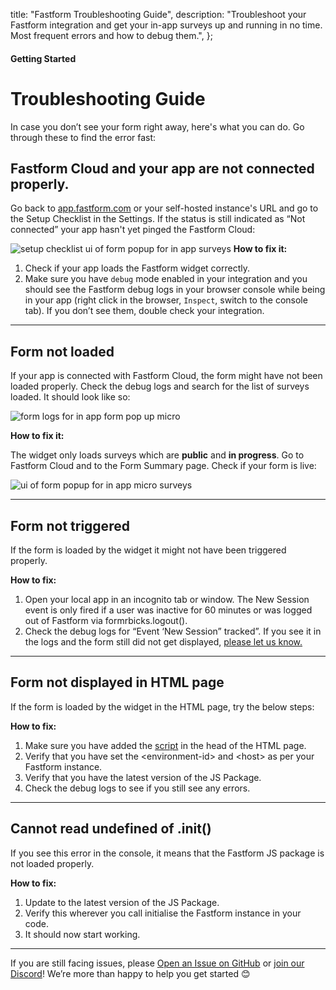 

  title: "Fastform Troubleshooting Guide",
  description:
    "Troubleshoot your Fastform integration and get your in-app surveys up and running in no time. Most frequent errors and how to debug them.",
};

#### Getting Started

# Troubleshooting Guide

In case you don’t see your form right away, here's what you can do. Go through these to find the error fast:

## Fastform Cloud and your app are not connected properly.

Go back to [app.fastform.com](http://app.fastform.com) or your self-hosted instance's URL and go to the Setup Checklist in the Settings. If the status is still indicated as “Not connected” your app hasn't yet pinged the Fastform Cloud:

<Image
  src={I1}
  alt="setup checklist ui of form popup for in app surveys"
  quality="100"
  className="max-w-full rounded-lg sm:max-w-3xl"
/>
**How to fix it:**

1. Check if your app loads the Fastform widget correctly.
2. Make sure you have `debug` mode enabled in your integration and you should see the Fastform debug logs in your browser console while being in your app (right click in the browser, `Inspect`, switch to the console tab). If you don’t see them, double check your integration.

---

## Form not loaded

If your app is connected with Fastform Cloud, the form might have not been loaded properly. Check the debug logs and search for the list of surveys loaded. It should look like so:

<Image
  src={I3}
  alt="form logs for in app form pop up micro"
  quality="100"
  className="max-w-full rounded-lg sm:max-w-3xl"
/>

**How to fix it:**

The widget only loads surveys which are **public** and **in progress**. Go to Fastform Cloud and to the Form Summary page. Check if your form is live:

<Image
  src={I2}
  alt="ui of form popup for in app micro surveys"
  quality="100"
  className="max-w-full rounded-lg sm:max-w-3xl"
/>

---

## Form not triggered

If the form is loaded by the widget it might not have been triggered properly.

**How to fix:**

1. Open your local app in an incognito tab or window. The New Session event is only fired if a user was inactive for 60 minutes or was logged out of Fastform via formrbicks.logout().
2. Check the debug logs for “Event ‘New Session” tracked”. If you see it in the logs and the form still did not get displayed, [please let us know.](mailto:support@fastform.com)

---

## Form not displayed in HTML page

If the form is loaded by the widget in the HTML page, try the below steps:

**How to fix:**

1. Make sure you have added the [script](/docs/getting-started/framework-guides#html) in the head of the HTML page.
2. Verify that you have set the \<environment-id\> and \<host\> as per your Fastform instance.
3. Verify that you have the latest version of the JS Package.
4. Check the debug logs to see if you still see any errors.

---

## Cannot read undefined of .init()

If you see this error in the console, it means that the Fastform JS package is not loaded properly.

**How to fix:**

1. Update to the latest version of the JS Package.
2. Verify this wherever you call initialise the Fastform instance in your code.
3. It should now start working.

---

If you are still facing issues, please [Open an Issue on GitHub](https://github.com/fastform/fastform/issues) or [join our Discord](https://fastform.com/discord)! We’re more than happy to help you get started 😊
